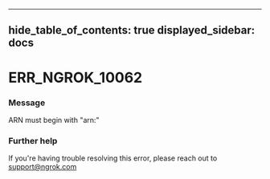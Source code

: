 

---
hide_table_of_contents: true
displayed_sidebar: docs
---


# ERR_NGROK_10062

### Message
ARN must begin with "arn:"

<ErrorDetails />



### Further help
If you're having trouble resolving this error, please reach out to [support@ngrok.com](mailto:support@ngrok.com?subject=Help%20with%20ERR_NGROK_10062)

